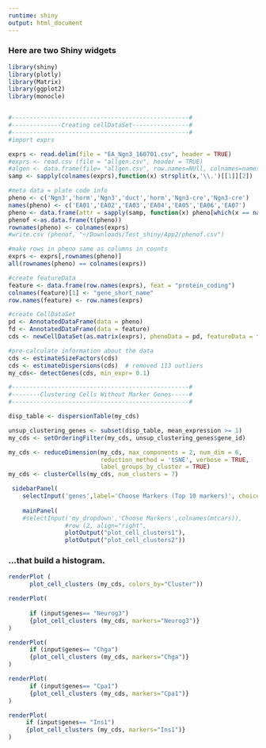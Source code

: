 ```yaml
---
runtime: shiny
output: html_document
---
```


### Here are two Shiny widgets

```r
library(shiny)
library(plotly)
library(Matrix)
library(ggplot2)
library(monocle)


#--------------------------------------------------#
#--------------Creating cellDataSet----------------#
#--------------------------------------------------#
#import exprs

exprs <- read.delim(file = "EA_Ngn3_160701.csv", header = TRUE)
#exprs <- read.csv (file = "allgen.csv", header = TRUE)
#algen <- data.frame(file= "allgen.csv", row.names=NUll, colnames=names("x"))
samp <- sapply(colnames(exprs),function(x) strsplit(x,'\\.')[[1]][2])

#meta data = plate code info 
pheno <- c('Ngn3','horm','Ngn3','duct','horm','Ngn3-cre','Ngn3-cre')
names(pheno) <- c('EA01','EA02','EA03','EA04','EA05','EA06','EA07')
pheno <- data.frame(attr = sapply(samp, function(x) pheno[which(x == names(pheno))]))
phenof <-as.data.frame(t(pheno))
rownames(pheno) <- colnames(exprs)
#write.csv (phenof, "~/Downloads/Test_shiny/App2/phenof.csv")

#make rows in pheno same as columns in counts
exprs <- exprs[,rownames(pheno)]
all(rownames(pheno) == colnames(exprs))

#create featureData
feature <- data.frame(row.names(exprs), feat = "protein_coding")
colnames(feature)[1] <- "gene_short_name"
row.names(feature) <- row.names(exprs)

#create CellDataSet
pd <- AnnotatedDataFrame(data = pheno)
fd <- AnnotatedDataFrame(data = feature)
cds <- newCellDataSet(as.matrix(exprs), phenoData = pd, featureData = fd, expressionFamily = negbinomial.size(), lowerDetectionLimit=0.1) 

#pre-calculate information about the data
cds <- estimateSizeFactors(cds)
cds <- estimateDispersions(cds)  # removed 113 outliers
my_cds<- detectGenes(cds, min_expr= 0.1)

#--------------------------------------------------#
#--------Clustering Cells Without Marker Genes-----#
#--------------------------------------------------#

disp_table <- dispersionTable(my_cds)

unsup_clustering_genes <- subset(disp_table, mean_expression >= 1)
my_cds <- setOrderingFilter(my_cds, unsup_clustering_genes$gene_id)

my_cds <- reduceDimension(my_cds, max_components = 2, num_dim = 6, 
                          reduction_method = 'tSNE', verbose = TRUE,
                          label_groups_by_cluster = TRUE) 
my_cds <- clusterCells(my_cds, num_clusters = 7) 
```

```r
 sidebarPanel(
    selectInput('genes',label='Choose Markers (Top 10 markers)', choices=c(choose=" ", "Neurog3", "Neurod2", "Chga", "Cpa1", "Ins1"), selected = " "))
                 
    mainPanel(
    #selectInput('my_dropdown','Choose Markers',colnames(mtcars)),
                #row (2, align="right", 
                plotOutput("plot_cell_clusters1"),
                plotOutput("plot_cell_clusters2"))


```

### ...that build a histogram.

```r

renderPlot (
      plot_cell_clusters (my_cds, colors_by="Cluster"))
```

```r
  
renderPlot(
      
      if (input$genes== "Neurog3")
      {plot_cell_clusters (my_cds, markers="Neurog3")}
)
```

```r
renderPlot(
      if (input$genes== "Chga")
      {plot_cell_clusters (my_cds, markers="Chga")}
)
```

```r
renderPlot(     
      if (input$genes== "Cpa1")
      {plot_cell_clusters (my_cds, markers="Cpa1")}
)
```

```r
renderPlot(
     if (input$genes== "Ins1")
     {plot_cell_clusters (my_cds, markers="Ins1")}
)
```   

